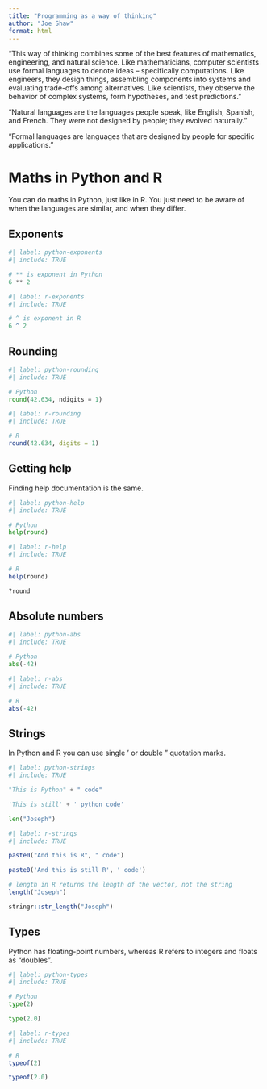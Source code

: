 ```yaml
---
title: "Programming as a way of thinking"
author: "Joe Shaw"
format: html
---
```


"This way of thinking combines some of the best features of mathematics, engineering, and natural science. Like mathematicians, computer scientists use formal languages to denote ideas – specifically computations. Like engineers, they design things, assembling components into systems and evaluating trade-offs among alternatives. Like scientists, they observe the behavior of complex systems, form hypotheses, and test predictions."

"Natural languages are the languages people speak, like English, Spanish, and French. They were not designed by people; they evolved naturally."

"Formal languages are languages that are designed by people for specific applications."

# Maths in Python and R

You can do maths in Python, just like in R. You just need to be aware of when the languages are similar, and when they differ.

## Exponents

```python
#| label: python-exponents
#| include: TRUE

# ** is exponent in Python
6 ** 2

```

```r
#| label: r-exponents
#| include: TRUE

# ^ is exponent in R
6 ^ 2

```

## Rounding

```python
#| label: python-rounding
#| include: TRUE

# Python
round(42.634, ndigits = 1)

```

```r
#| label: r-rounding
#| include: TRUE

# R
round(42.634, digits = 1)

```

## Getting help

Finding help documentation is the same.

```python
#| label: python-help
#| include: TRUE

# Python
help(round)

```

```r
#| label: r-help
#| include: TRUE

# R
help(round)

?round

```

## Absolute numbers

```python
#| label: python-abs
#| include: TRUE

# Python
abs(-42)

```

```r
#| label: r-abs
#| include: TRUE

# R
abs(-42)

```

## Strings

In Python and R you can use single ' or double " quotation marks.

```python
#| label: python-strings
#| include: TRUE

"This is Python" + " code"

'This is still' + ' python code'

len("Joseph")

```

```r
#| label: r-strings
#| include: TRUE

paste0("And this is R", " code")

paste0('And this is still R', ' code')

# length in R returns the length of the vector, not the string
length("Joseph")

stringr::str_length("Joseph")

```

## Types

Python has floating-point numbers, whereas R refers to integers and floats as "doubles".

```python
#| label: python-types
#| include: TRUE

# Python
type(2)

type(2.0)

```

```r
#| label: r-types
#| include: TRUE

# R
typeof(2)

typeof(2.0)

```